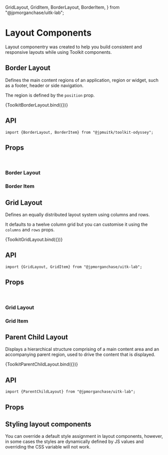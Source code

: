   GridLayout,
  GridItem,
  BorderLayout,
  BorderItem,
} from "@jpmorganchase/uitk-lab";

<Meta title="Layout/Doc" component={GridLayout} />

# Layout Components

Layout componentry was created to help you build consistent and responsive layouts while using Toolkit components.

## Border Layout

Defines the main content regions of an application, region or widget, such as a footer, header or side navigation.

The region is defined by the `position` prop.

<Canvas>
  <Story name="Border Layout">{ToolkitBorderLayout.bind({})}</Story>
</Canvas>

## API

```
import {BorderLayout, BorderItem} from "@jpmuitk/toolkit-odyssey";
```

## Props

<br />

### Border Layout

<ArgsTable story="Border Layout" />

### Border Item

<ArgsTable of={BorderItem} />

## Grid Layout

Defines an equally distributed layout system using columns and rows.

It defaults to a twelve column grid but you can customise it using the `columns` and `rows` props.

<Canvas>
  <Story name="Grid Layout">{ToolkitGridLayout.bind({})}</Story>
</Canvas>

## API

```
import {GridLayout, GridItem} from "@jpmorganchase/uitk-lab";
```

## Props

<br />

### Grid Layout

<ArgsTable story="Grid Layout" />

### Grid Item

<ArgsTable of={GridItem} />

## Parent Child Layout

Displays a hierarchical structure comprising of a main content area and an accompanying parent region, used to drive the content that is displayed.

<Canvas>
  <Story name="Parent Child Layout">{ToolkitParentChildLayout.bind({})}</Story>
</Canvas>

## API

```
import {ParentChildLayout} from "@jpmorganchase/uitk-lab";
```

## Props

<ArgsTable story="Parent Child Layout" />

## Styling layout components

You can override a default style assignment in layout components, however, in some cases the styles are dynamically defined by JS values and overriding the CSS variable will not work.

